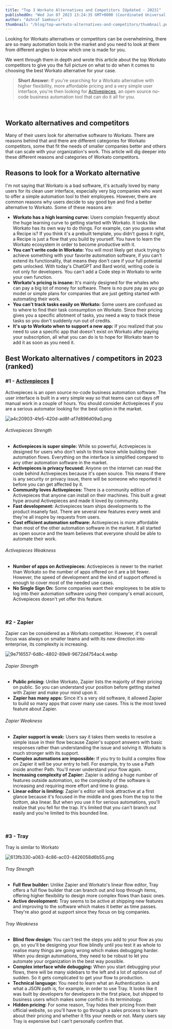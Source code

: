 ```yaml
---
title: "Top 3 Workato Alternatives and Competitors [Updated - 2023]"
publishedOn: "Wed Jun 07 2023 13:24:35 GMT+0000 (Coordinated Universal Time)"
author: "Ashraf Samhouri"
thumbnail: "/blog/top-workato-alternatives-and-competitors/thumbnail.png"
---
```


Looking for Workato alternatives or competitors can be overwhelming, there are so many automation tools in the market and you need to look at them from different angles to know which one is made for you.

We went through them in depth and wrote this article about the top Workato competitors to give you the full picture on what to do when it comes to choosing the best Workato alternative for your case.

> **Short Answer:** If you're searching for a Workato alternative with higher flexibility, more affordable pricing and a very simple user interface, you're then looking for [Activepieces](https://cloud.activepieces.com/sign-up), an open source no-code business automation tool that can do it all for you.

‍

Workato alternatives and competitors
------------------------------------

Many of their users look for alternative software to Workato. There are reasons behind that and there are different categories for Workato competitors, some that fit the needs of smaller companies better and others that can scale with your organization's work. This article will dig deeper into these different reasons and categories of Workato competitors.

Reasons to look for a Workato alternative
-----------------------------------------

I'm not saying that Workato is a bad software, it's actually loved by many users for its clean user interface, especially very big companies who want to offer a simple automation tool to their employees. However, there are common reasons why users decide to say good bye and find a better alternative to Workato. Some of these reasons are:

*   **Workato has a high learning curve:** Users complain frequently about the huge learning curve to getting started with Workato. It looks like Workato has its own way to do things. For example, can you guess what a Recipe is? If you think it's a prebuilt template, you didn't guess it right, a Recipe is just a flow that you build by yourself. You have to learn the Workato ecosystem in order to become productive with it.
*   **You can't write code in Workato:** You will most likely get stuck trying to achieve something with your favorite automation software, if you can't extend its functionality, that means they don't care if your full potential gets unlocked. With today's ChatGPT and Bard world, writing code is not only for developers. You can't add a Code step in Workato to write your own function.
*   **Workato's pricing is insane:** It's mainly designed for the whales who can pay a big lot of money for software. There is no pure pay as you go model or simple plans for companies that are just getting started with automating their work.
*   **You can't track tasks easily on Workato:** Some users are confused as to where to find their task consumption on Workato. Since their pricing gives you a specific allotment of tasks, you need a way to track these tasks so you don't suddenly run out of credits.
*   **It's up to Workato when to support a new app:** If you realized that you need to use a specific app that doesn't exist on Workato after paying your subscription, all what you can do is to hope for Workato team to add it as soon as you need it.

Best Workato alternatives / competitors in 2023 (ranked)
--------------------------------------------------------

### #1 - [Activepieces](https://cloud.activepieces.com/sign-up) 🥇

Activepieces is an open source no-code business automation software. The user interface is built in a very simple way so that teams can cut days off manual work in a couple of hours. You should consider Activepieces if you are a serious automator looking for the best option in the market.

![a4c20903-4fe5-420d-ad8f-af7d896d09a0.png](/blog/top-workato-alternatives-and-competitors/images/a4c20903-4fe5-420d-ad8f-af7d896d09a0.png)

###### Activepieces Strength

*   **Activepieces is super simple:** While so powerful, Activepieces is designed for users who don't wish to think twice while building their automation flows. Everything on the interface is simplified compared to any other automation software in the market.
*   **Activepieces is privacy focused:** Anyone on the internet can read the code behind Activepieces because it's open source. This means if there is any security or privacy issue, there will be someone who reported it before you can get affected by it.
*   **Community loves Activepieces:** There is a community edition of Activepieces that anyone can install on their machines. This built a great hype around Activepieces and made it loved by community.
*   **Fast development:** Activepieces team ships developments to the product insanely fast. There are several new features every week and they're all inspire by requests from users.
*   **Cost efficient automation software:** Activepieces is more affordable than most of the other automation software in the market. It all started as open source and the team believes that everyone should be able to automate their work.

###### Activepieces Weakness

*   **Number of apps on Activepieces:** Activepieces is newer to the market than Workato so the number of apps offered on it are a bit fewer. However, the speed of development and the kind of support offered is enough to cover most of the needed use cases.
*   **No Single Sign On:** Some companies want their employees to be able to log into their automation software using their company's email account, Activepieces doesn't yet offer this feature.

‍

### #2 - Zapier

Zapier can be considered as a Workato competitor. However, it's overall focus was always on smaller teams and with its new direction into enterprise, its complexity is increasing.

![9e716557-6d8c-4802-89e8-9672d4754ac4.webp](/blog/top-workato-alternatives-and-competitors/images/9e716557-6d8c-4802-89e8-9672d4754ac4.webp)

###### Zapier Strength

*   **Public pricing:** Unlike Workato, Zapier lists the majority of their pricing on public. So you can understand your position before getting started with Zapier and make your mind upon it.
*   **Zapier has many apps:** Since it's a very old software, it allowed Zapier to build so many apps that cover many use cases. This is the most loved feature about Zapier.

###### Zapier Weakness

*   **Zapier support is weak:** Users say it takes them weeks to resolve a simple issue in their flow because Zapier's support answers with basic responses rather than understanding the issue and solving it. Workato is much stronger with its support.
*   **Complex automations are impossible:** If you try to build a complex flow on Zapier it will be your entry to hell. For example, try to use a Path inside another Path. You'll never understand your flow again.
*   **Increasing complexity of Zapier:** Zapier is adding a huge number of features outside automation, so the complexity of the software is increasing and requiring more effort and time to grasp.
*   **Linear editor is limiting:** Zapier's editor will look attractive at a first glance because it's focused in the middle and goes from the top to the bottom, aka linear. But when you use it for serious automations, you'll realize that you fell for the trap. It's limited that you can't branch out easily and you're limited to this bounded line.

‍

### #3 - Tray

Tray is similar to Workato

![613fb330-a083-4c86-ac03-4426058d6b55.png](/blog/top-workato-alternatives-and-competitors/images/613fb330-a083-4c86-ac03-4426058d6b55.png)

###### Tray Strength

*   **Full flow builder:** Unlike Zapier and Workato's linear flow editor, Tray offers a full flow builder that can branch out and loop through items, offering higher flexibility to design more complex flows than basic ones.
*   **Active development:** Tray seems to be active at shipping new features and improving to the software which makes it better as time passes. They're also good at support since they focus on big companies.

###### Tray Weakness

*   **Blind flow design:** You can't test the steps you add to your flow as you go, so you'll be designing your flow blindly until you test it as whole to realise many things are going wrong which makes debugging harder. When you design automations, they need to be robust to let you automate your organization in the best way possible.
*   **Complex interface while debugging:** When you start debugging your flows, there will be many sidebars to the left and a lot of options out of sudden. So it gets complicated to get your flow to production.
*   **Technical language:** You need to learn what an Authentication is and what a JSON path is, for example, in order to use Tray. It looks like it was built by developers for developers in the first place, but shipped to business users which makes some conflict in its terminology.
*   **Hidden pricing:** For some reason, Tray hides their pricing from their official website, so you'll have to go through a sales process to learn about their pricing and whether it fits your needs or not. Many users say Tray is expensive but I can't personally confirm that.

